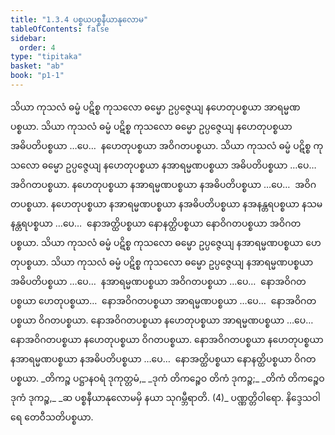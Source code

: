 ```yaml
---
title: "1.3.4 ပစ္စယပစ္စနီယာနုလောမ"
tableOfContents: false
sidebar:
  order: 4
type: "tipitaka"
basket: "ab"
book: "p1-1"
---
```



<DynamicBreadcrumb />

<Division number="50" book="p1-1" e="ch" v="36" p="18">

<Paragraph number="108" book="p1-1">
သိယာ ကုသလံ ဓမ္မံ ပဋိစ္စ ကုသလော ဓမ္မော ဥပ္ပဇ္ဇေယျ နဟေတုပစ္စယာ အာရမ္မဏပစ္စယာ. သိယာ ကုသလံ ဓမ္မံ ပဋိစ္စ ကုသလော ဓမ္မော ဥပ္ပဇ္ဇေယျ နဟေတုပစ္စယာ အဓိပတိပစ္စယာ …ပေ…  နဟေတုပစ္စယာ အဝိဂတပစ္စယာ.
</Paragraph>

</Division>
<Division number="51" book="p1-1" e="ch" v="36" p="18">

<Paragraph number="109" book="p1-1">
သိယာ ကုသလံ ဓမ္မံ ပဋိစ္စ ကုသလော ဓမ္မော ဥပ္ပဇ္ဇေယျ နဟေတုပစ္စယာ နအာရမ္မဏပစ္စယာ အဓိပတိပစ္စယာ …ပေ…  အဝိဂတပစ္စယာ.
</Paragraph>

<Paragraph number="110" book="p1-1">
နဟေတုပစ္စယာ နအာရမ္မဏပစ္စယာ နအဓိပတိပစ္စယာ …ပေ…  အဝိဂတပစ္စယာ.
</Paragraph>

<Paragraph number="111" book="p1-1">
နဟေတုပစ္စယာ နအာရမ္မဏပစ္စယာ နအဓိပတိပစ္စယာ နအနန္တရပစ္စယာ နသမနန္တရပစ္စယာ …ပေ…  နောအတ္ထိပစ္စယာ နောနတ္ထိပစ္စယာ နောဝိဂတပစ္စယာ အဝိဂတပစ္စယာ.
</Paragraph>

</Division>
<Division number="52" book="p1-1" e="ch" v="36" p="18">

<Paragraph number="112" book="p1-1">
သိယာ ကုသလံ ဓမ္မံ ပဋိစ္စ ကုသလော ဓမ္မော ဥပ္ပဇ္ဇေယျ နအာရမ္မဏပစ္စယာ ဟေတုပစ္စယာ.
</Paragraph>

</Division>
<Division number="53" book="p1-1" e="ch" v="36" p="19">

<Paragraph number="113" book="p1-1">
သိယာ ကုသလံ ဓမ္မံ ပဋိစ္စ ကုသလော ဓမ္မော ဥပ္ပဇ္ဇေယျ နအာရမ္မဏပစ္စယာ အဓိပတိပစ္စယာ …ပေ…  နအာရမ္မဏပစ္စယာ အဝိဂတပစ္စယာ …ပေ…  နောအဝိဂတပစ္စယာ ဟေတုပစ္စယာ…  နောအဝိဂတပစ္စယာ အာရမ္မဏပစ္စယာ …ပေ…  နောအဝိဂတပစ္စယာ ဝိဂတပစ္စယာ.
</Paragraph>

<Paragraph number="114" book="p1-1">
နောအဝိဂတပစ္စယာ နဟေတုပစ္စယာ အာရမ္မဏပစ္စယာ …ပေ…  နောအဝိဂတပစ္စယာ နဟေတုပစ္စယာ ဝိဂတပစ္စယာ.
</Paragraph>

<Paragraph number="115" book="p1-1">
နောအဝိဂတပစ္စယာ နဟေတုပစ္စယာ နအာရမ္မဏပစ္စယာ နအဓိပတိပစ္စယာ …ပေ…  နောအတ္ထိပစ္စယာ နောနတ္ထိပစ္စယာ ဝိဂတပစ္စယာ.
</Paragraph>

<Paragraph number="116" type="verses" book="p1-1">
_တိကဉ္စ ပဋ္ဌာနဝရံ ဒုကုတ္တမံ,_  
_ဒုကံ တိကဉ္စေဝ တိကံ ဒုကဉ္စ;_  
_တိကံ တိကဉ္စေဝ ဒုကံ ဒုကဉ္စ,_  
_ဆ ပစ္စနီယာနုလောမမှိ နယာ သုဂမ္ဘီရာတိ. (4)_  


</Paragraph>
</Division>

<Paragraph number="117" type="center" book="p1-1">
ပဏ္ဏတ္တိဝါရော.



</Paragraph>

<Paragraph number="118" type="center" book="p1-1">
နိဒ္ဒေသဝါရေ တေဝီသတိပစ္စယာ.
</Paragraph>